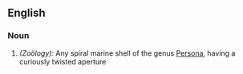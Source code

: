 ==English==

===Noun===
{{infl|en|noun|head=[[mask]] [[shell]]}}

#''(Zoölogy):'' Any spiral marine shell of the genus [[Persona]], having a curiously twisted aperture